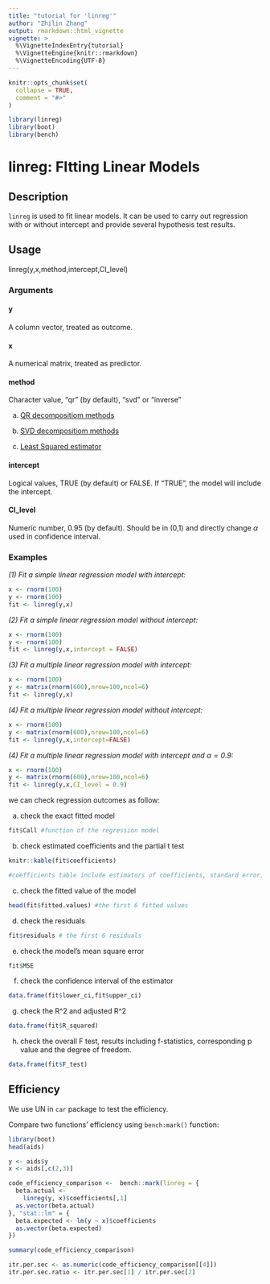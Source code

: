 ```yaml
---
title: "tutorial for 'linreg'"
author: "Zhilin Zhang"
output: rmarkdown::html_vignette
vignette: >
  %\VignetteIndexEntry{tutorial}
  %\VignetteEngine{knitr::rmarkdown}
  %\VignetteEncoding{UTF-8}
---
```


```r
knitr::opts_chunk$set(
  collapse = TRUE,
  comment = "#>"
)
```

```r
library(linreg)
library(boot)
library(bench)
```

# linreg: FItting Linear Models

## Description

`linreg` is used to fit linear models. It can be used to carry out regression with or without intercept and provide several hypothesis test results.

## Usage

linreg(y,x,method,intercept,CI_level)

### Arguments

#### y

A column vector, treated as outcome.

#### x

A numerical matrix, treated as predictor.

#### method

Character value, "qr" (by default), "svd" or "inverse"

a. [QR decompositiom methods](https://en.wikipedia.org/wiki/QR_decomposition)

b. [SVD decompositiom methods](https://en.wikipedia.org/wiki/Singular_value_decomposition)

c. [Least Squared estimator](https://en.wikipedia.org/wiki/Least_squares)

#### intercept

Logical values, TRUE (by default) or FALSE. If "TRUE", the model will include the intercept. 

#### CI_level

Numeric number, 0.95 (by default). Should be in (0,1) and directly change $\alpha$ used in confidence interval.

### Examples

*(1) Fit a simple linear regression model with intercept:*

```r
x <- rnorm(100)
y <- rnorm(100)
fit <- linreg(y,x)
```

*(2) Fit a simple linear regression model without intercept:*

```r
x <- rnorm(100)
y <- rnorm(100)
fit <- linreg(y,x,intercept = FALSE)
```

*(3) Fit a multiple linear regression model with intercept:*

```r
x <- rnorm(100)
y <- matrix(rnorm(600),nrow=100,ncol=6)
fit <- linreg(y,x)
```

*(4) Fit a multiple linear regression model without intercept:*

```r
x <- rnorm(100)
y <- matrix(rnorm(600),nrow=100,ncol=6)
fit <- linreg(y,x,intercept=FALSE)
```

*(4) Fit a multiple linear regression model with intercept and $\alpha=0.9$:*

```r
x <- rnorm(100)
y <- matrix(rnorm(600),nrow=100,ncol=6)
fit <- linreg(y,x,CI_level = 0.9)
```

we can check regression outcomes as follow:

a. check the exact fitted model

```r
fit$Call #function of the regression model
```

b. check estimated coefficients and the partial t test

```r
knitr::kable(fit$coefficients) 

#coefficients table include estimators of coefficients, standard error, confidence interval, T statistics and corresponding p-value.
```

c. check the fitted value of the model

```r
head(fit$fitted.values) #the first 6 fitted values
```

d. check the residuals

```r
fit$residuals # the first 6 residuals
```

e. check the model's mean square error

```r
fit$MSE
```

f. check the confidence interval of the estimator

```r
data.frame(fit$lower_ci,fit$upper_ci)
```

g. check the R^2 and adjusted R^2

```r
data.frame(fit$R_squared)
```

h. check the overall F test, results including f-statistics, corresponding p value and the degree of freedom.

```r
data.frame(fit$F_test)
```


## Efficiency 

We use UN in `car` package to test the efficiency.

Compare two functions' efficiency using `bench:mark()` function:

```r
library(boot)
head(aids)
```

```r
y <- aids$y
x <- aids[,c(2,3)]

code_efficiency_comparison <-  bench::mark(linreg = {
  beta.actual <-
    linreg(y, x)$coefficients[,1]
  as.vector(beta.actual)
}, "stat::lm" = {
  beta.expected <- lm(y ~ x)$coefficients
  as.vector(beta.expected)
})  

summary(code_efficiency_comparison)

itr.per.sec <- as.numeric(code_efficiency_comparison[[4]])
itr.per.sec.ratio <- itr.per.sec[1] / itr.per.sec[2]
```









